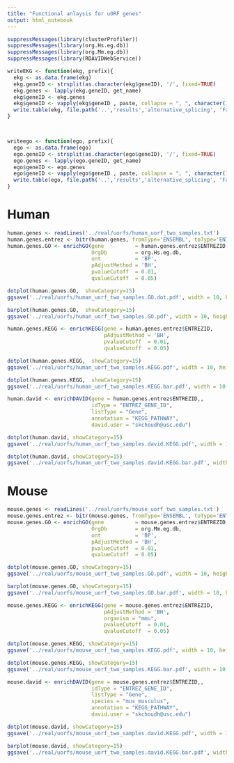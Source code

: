 ```yaml
---
title: "Functional anlaysis for uORF genes"
output: html_notebook
---
```



```r
suppressMessages(library(clusterProfiler))
suppressMessages(library(org.Hs.eg.db))
suppressMessages(library(org.Mm.eg.db))
suppressMessages(library(RDAVIDWebService))
```

```r
writeEKG <- function(ekg, prefix){
  ekg <- as.data.frame(ekg)
  ekg.geneID <- strsplit(as.character(ekg$geneID), '/', fixed=TRUE)
  ekg.genes <- lapply(ekg.geneID, get_name)
  ekg$geneID <- ekg.genes
  ekg$geneID <- vapply(ekg$geneID , paste, collapse = ", ", character(1L))
  write.table(ekg, file.path('..','results','alternative_splicing', 'Fanctional_analysis', paste(prefix, 'tsv', sep='.')))
}



writeego <- function(ego, prefix){
  ego <- as.data.frame(ego)
  ego.geneID <- strsplit(as.character(ego$geneID), '/', fixed=TRUE)
  ego.genes <- lapply(ego.geneID, get_name)
  ego$geneID <- ego.genes
  ego$geneID <- vapply(ego$geneID , paste, collapse = ", ", character(1L))
  write.table(ego, file.path('..','results','alternative_splicing', 'Fanctional_analysis', paste(prefix, 'tsv', sep='.')))
}
```

# Human
```r
human.genes <- readLines('../real/uorfs/human_uorf_two_samples.txt')
human.genes.entrez <- bitr(human.genes, fromType='ENSEMBL', toType='ENTREZID', OrgDb='org.Hs.eg.db')
human.genes.GO <- enrichGO(gene          = human.genes.entrez$ENTREZID,
                           OrgDb         = org.Hs.eg.db,
                           ont           = 'BP',
                           pAdjustMethod = 'BH',
                           pvalueCutoff  = 0.01,
                           qvalueCutoff  = 0.05)
```

```r
dotplot(human.genes.GO,  showCategory=15)
ggsave('../real/uorfs/human_uorf_two_samples.GO.dot.pdf', width = 10, height=10)
```

```r
barplot(human.genes.GO,  showCategory=15)
ggsave('../real/uorfs/human_uorf_two_samples.GO.pdf', width = 10, height=10)
```

```r
human.genes.KEGG <- enrichKEGG(gene = human.genes.entrez$ENTREZID,
                               pAdjustMethod = 'BH',
                               pvalueCutoff  = 0.01,
                               qvalueCutoff  = 0.05)
```

```r
dotplot(human.genes.KEGG,  showCategory=15)
ggsave('../real/uorfs/human_uorf_two_samples.KEGG.pdf', width = 10, height=10)
```

```r
dotplot(human.genes.KEGG,  showCategory=15)
ggsave('../real/uorfs/human_uorf_two_samples.KEGG.bar.pdf', width = 10, height=10)
```

```r
human.david <- enrichDAVID(gene = human.genes.entrez$ENTREZID,,
                           idType = "ENTREZ_GENE_ID",
                           listType = "Gene",
                           annotation = "KEGG_PATHWAY",
                           david.user = "skchoudh@usc.edu")
```

```r
dotplot(human.david, showCategory=15)
ggsave('../real/uorfs/human_uorf_two_samples.david.KEGG.pdf', width = 10, height=10)
```

```r
dotplot(human.david, showCategory=15)
ggsave('../real/uorfs/human_uorf_two_samples.david.KEGG.bar.pdf', width = 10, height=10)
```



# Mouse
```r
mouse.genes <- readLines('../real/uorfs/mouse_uorf_two_samples.txt')
mouse.genes.entrez <- bitr(mouse.genes, fromType='ENSEMBL', toType='ENTREZID', OrgDb='org.Mm.eg.db')
mouse.genes.GO <- enrichGO(gene          = mouse.genes.entrez$ENTREZID,
                           OrgDb         = org.Mm.eg.db,
                           ont           = 'BP',
                           pAdjustMethod = 'BH',
                           pvalueCutoff  = 0.01,
                           qvalueCutoff  = 0.05)
```

```r
dotplot(mouse.genes.GO, showCategory=15)
ggsave('../real/uorfs/mouse_uorf_two_samples.GO.pdf', width = 10, height=10)
```

```r
barplot(mouse.genes.GO, showCategory=15)
ggsave('../real/uorfs/mouse_uorf_two_samples.GO.bar.pdf', width = 10, height=10)
```


```r
mouse.genes.KEGG <- enrichKEGG(gene = mouse.genes.entrez$ENTREZID,
                               pAdjustMethod = 'BH',
                               organism = "mmu",
                               pvalueCutoff  = 0.01,
                               qvalueCutoff  = 0.05)
```

```r
dotplot(mouse.genes.KEGG, showCategory=15)
ggsave('../real/uorfs/mouse_uorf_two_samples.KEGG.pdf', width = 10, height=10)
```

```r
dotplot(mouse.genes.KEGG, showCategory=15)
ggsave('../real/uorfs/mouse_uorf_two_samples.KEGG.bar.pdf', width = 10, height=10)
```


```r
mouse.david <- enrichDAVID(gene = mouse.genes.entrez$ENTREZID,,
                           idType = "ENTREZ_GENE_ID",
                           listType = "Gene",
                           species = "mus_musculus",
                           annotation = "KEGG_PATHWAY",
                           david.user = "skchoudh@usc.edu")
```

```r
dotplot(mouse.david, showCategory=15)
ggsave('../real/uorfs/mouse_uorf_two_samples.david.KEGG.pdf', width = 10, height=10)
```
```r
barplot(mouse.david, showCategory=15)
ggsave('../real/uorfs/mouse_uorf_two_samples.david.KEGG.bar.pdf', width = 10, height=10)
```

